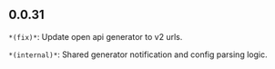 ## 0.0.31
`*(fix)*`: Update open api generator to v2 urls.

`*(internal)*`: Shared generator notification and config parsing logic.

